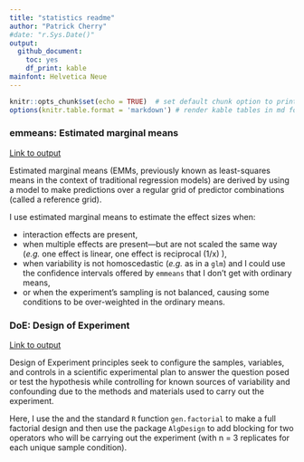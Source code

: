 ```yaml
---
title: "statistics readme"
author: "Patrick Cherry"
#date: "r.Sys.Date()"
output:
  github_document: 
    toc: yes
    df_print: kable
mainfont: Helvetica Neue
---
```

```r
knitr::opts_chunk$set(echo = TRUE)  # set default chunk option to print the code that generated that output
options(knitr.table.format = 'markdown') # render kable tables in md for github, comment out otherwise
```

### emmeans: Estimated marginal means

[Link to output](https://github.com/pdcherry/statistics/blob/main/emmeans_estimated_marginal_means.md)

Estimated marginal means (EMMs, previously known as least-squares means in the context of traditional regression models) are derived by using a model to make predictions over a regular grid of predictor combinations (called a reference grid).

I use estimated marginal means to estimate the effect sizes when:

 - interaction effects are present,
 - when multiple effects are present—but are not scaled the same way (*e.g.* one effect is linear, one effect is reciprocal (1/x) ),
 - when variability is not homoscedastic (*e.g.* as in a `glm`) and I could use the confidence intervals offered by `emmeans` that I don't get with ordinary means,
 - or when the experiment's sampling is not balanced, causing some conditions to be over-weighted in the ordinary means.

### DoE: Design of Experiment

[Link to output](https://github.com/pdcherry/statistics/blob/main/doe_design_of_experiment_with_library_prep.md)

Design of Experiment principles seek to configure the samples, variables, and controls in a scientific experimental plan to answer the question posed or test the hypothesis while controlling for known sources of variability and confounding due to the methods and materials used to carry out the experiment.

Here, I use the and the standard `R` function `gen.factorial` to make a full factorial design and then use the package `AlgDesign` to add blocking for two operators who will be carrying out the experiment (with n = 3 replicates for each unique sample condition).
